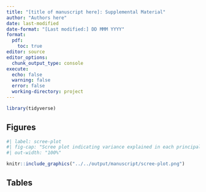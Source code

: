 ```yaml
---
title: "[title of manuscript here]: Supplemental Material"
author: "Authors here"
date: last-modified
date-format: "[Last modified:] DD MMM YYYY"
format:
  pdf:
    toc: true
editor: source
editor_options: 
  chunk_output_type: console
execute:
  echo: false
  warning: false
  error: false
  working-directory: project
---
```


```r
library(tidyverse)
```

## Figures

```r
#| label: scree-plot
#| fig-cap: "Scree plot indicating variance explained in each principal component and significance from permutations testing."
#| out-width: "100%"

knitr::include_graphics("../../output/manuscript/scree-plot.png")
```

## Tables




